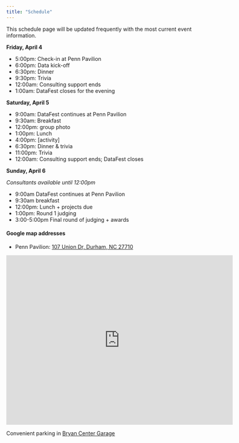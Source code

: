 ```yaml
---
title: "Schedule"
---
```


This schedule page will be updated frequently with the most current event information.

**Friday, April 4**

- 5:00pm: Check-in at Penn Pavilion
- 6:00pm: Data kick-off
- 6:30pm: Dinner
- 9:30pm: Trivia
- 12:00am: Consulting support ends
- 1:00am: DataFest closes for the evening

<!-- 2024 schedule -->
<!-- - 5:00pm: Check-in at Penn Pavilion -->
<!-- - 6:00pm: Data kick-off -->
<!-- - 6:30pm: Dinner -->
<!-- - 9:30pm: Trivia -->
<!-- - 12:00am: Consulting support ends -->
<!-- - 2:00am: DataFest closes for the evening -->

<!-- 2023 schedule -->
<!-- - 5:00pm: Check-in begins at Perkins Library Link near the Help Desk (floor L1) -->
<!-- - 6:00pm: Data kick-off at Levine Science Research Center (LSRC) B101. -->
<!-- - 6:30pm: DataFest moves to Perkins Link for Dinner, and check-in continues at Perkins Link near the Help Desk (floor L1); workspace assignments are released -->
<!-- - 9:00pm: DataFest support and consulting runs until 9pm. -->

**Saturday, April 5**

- 9:00am: DataFest continues at Penn Pavilion
- 9:30am: Breakfast
- 12:00pm: group photo
- 1:00pm: Lunch
- 4:00pm: [activity]
- 6:30pm: Dinner & trivia
- 11:00pm: Trivia
- 12:00am: Consulting support ends; DataFest closes

<!-- - 9:00am: DataFest continues at Penn Pavilion -->
<!-- - 9:30am: Breakfast -->
<!-- - 12:00pm: group photo -->
<!-- - 1:00pm: Lunch & trivia -->
<!-- - 4:00pm: wrist stretches -->
<!-- - 6:30pm: Dinner & trivia -->
<!-- - 11:00pm: Trivia -->
<!-- - 12:00am: Consulting support ends -->
<!-- - 2:00am: DataFest closes for the evening -->



<!-- - 10:00am: DataFest continues at Perkins Library: breakfast + coffee + tea -->
<!-- - 12:30pm: Group photo -->
<!-- - 1:00pm: Lunch -->
<!-- - 2:00pm: Activity break -->
<!-- - 4:00pm: Activity break -->
<!-- - 6:00pm: Dinner & trivia -->
<!-- - 9:00pm: DataFest support and consulting runs until 9pm. -->

**Sunday, April 6**

*Consultants available until 12:00pm*

- 9:00am DataFest continues at Penn Pavilion
- 9:30am breakfast
- 12:00pm: Lunch + projects due
- 1:00pm: Round 1 judging
- 3:00-5:00pm Final round of judging + awards

<!-- *Consultants available until 12:00pm* -->

<!-- - 9:00am DataFest continues at Penn Pavilion -->
<!-- - 9:30am breakfast -->
<!-- - 12:00pm: Lunch + projects due -->
<!-- - 1:00pm: Round 1 judging -->
<!-- - 3:00-5:00pm Final round of judging + awards -->

<!-- *Consultants available for help until 12:00pm.* -->

<!-- - 10:00am: DataFest continues at Perkins + breakfast + coffee + tea -->
<!-- - 12:00pm: Lunch + projects due! -->
<!-- - 1:00pm-2:30pm: Round 1 judging -->
<!-- - 3:00pm-5:00pm: Final round of judging & awards in Levine Science Research Center (LSRC) B101 -->

#### Google map addresses

- Penn Pavilion: [107 Union Dr, Durham, NC 27710](https://maps.app.goo.gl/gXVJiMBw8x4jNiru9)

<iframe src="https://www.google.com/maps/embed?pb=!1m18!1m12!1m3!1d3227.8243789566163!2d-78.945684149699!3d36.00015750176001!2m3!1f0!2f0!3f0!3m2!1i1024!2i768!4f13.1!3m3!1m2!1s0x89ace6b0062c689b%3A0x418fe3d44783c11b!2sPenn%20Pavilion!5e0!3m2!1sen!2sus!4v1705005781165!5m2!1sen!2sus" width="600" height="450" style="border:0;" allowfullscreen="" loading="lazy" referrerpolicy="no-referrer-when-downgrade"></iframe>

<!-- - Perkins library: [411 Chapel Drive -->
<!-- Durham, NC 27708](https://goo.gl/maps/JGGawKRZBm2ygq4S8) -->
<!-- - Levine Science Research Center (LSRC): [308 Research Dr, Durham, NC 27710](https://goo.gl/maps/ERowZZSPJwrp3i1MA) -->

Convenient parking in [Bryan Center Garage](https://goo.gl/maps/3Ed2a1NsQxjFsyci6)